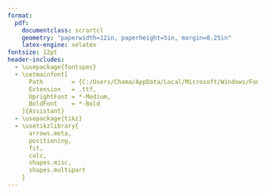 ```yaml
---
format:
  pdf:
    documentclass: scrartcl
    geometry: "paperwidth=12in, paperheight=5in, margin=0.25in"
    latex-engine: xelatex
fontsize: 12pt
header-includes:
  - \usepackage{fontspec}
  - \setmainfont[
      Path        = {C:/Users/Chama/AppData/Local/Microsoft/Windows/Fonts/},
      Extension   = .ttf,
      UprightFont = *-Medium,
      BoldFont    = *-Bold
    ]{Assistant}
  - \usepackage{tikz}
  - \usetikzlibrary{
      arrows.meta,
      positioning,
      fit,
      calc,
      shapes.misc,
      shapes.multipart
    }
---
```


```{=latex}
\begin{figure}[!ht]
\thispagestyle{empty}
\centering
\begin{tikzpicture}[
  scale=0.85, transform shape,
  node distance = 8mm and 10mm,
  >=Stealth,
  every node/.style={font=\small},
  splitbox/.style = {
    rectangle split,
    rectangle split parts=2,
    draw,
    rounded corners,
    align=left,
    inner sep=3pt,
    text width=46mm,
    minimum height=10mm
  },
  splitwide/.style = {
    rectangle split,
    rectangle split parts=2,
    draw,
    rounded corners,
    align=left,
    inner sep=3pt,
    text width=120mm
  },
  splitmid/.style = {
    rectangle split,
    rectangle split parts=2,
    draw,
    rounded corners,
    align=left,
    inner sep=3pt,
    text width=60mm
  },
  splitlong/.style = {
    rectangle split,
    rectangle split parts=2,
    draw,
    rounded corners,
    align=left,
    inner sep=3pt,
    text width=70mm
  }
]

% Top inputs
\node[splitbox] (syn) {
  \textbf{Synthetic Demand}
  \nodepart{second}
  (Numerical Experiment)
};

\node[splitbox, right=28mm of syn] (lmis) {
  \textbf{LMIS Observed Demand}
  \nodepart{second}
  (Empirical Experiemt)
};

% Preprocessing
\coordinate (mid) at ($(syn.south)!0.5!(lmis.south)$);
\node[splitmid, below=16mm of mid] (pre) {
  \textbf{Data Preprocessing}
  \nodepart{second}
  -- Identify Censorship\\
  -- Add Regressors
};

% Forecasting methods
\node[splitwide, below=14mm of pre] (fm) {
  \textbf{Forecasting Methods}
  \nodepart{second}
  -- \textbf{TCKF} (proposed model)\\
  -- \emph{Statistical:} Naive, Mean, ETS, ARIMA, SBA, Linear Regression\\
  -- \emph{Machine Learning:} LightGBM\\
  -- \emph{Foundational:} TimeGPT\\
  -- LMIS Forecast (Empirical only)\\
  -- Expert Judgment (Empirical only)
};

% Forecast outputs
\node[splitmid, below=12mm of fm] (fo) {
  \textbf{Forecast Outputs}
  \nodepart{second}
  -- Point Forecast\\
  -- Prediction Interval (Conformal)
};

% Inventory policies
\node[splitlong, right=75mm of lmis] (pol) {
  \textbf{Inventory Policies}
  \nodepart{second}
  1. Deterministic (Order-up-to mean)\\
  2. Quantile-based (Order-up-to $\alpha$-level)
};

% Simulation engine
\node[splitlong, below=12mm of pol] (sim) {
  \textbf{Inventory Simulation Engine}
  \nodepart{second}
  -- Update stock levels\\
  -- Apply lead times\\
  -- Record lost sales\\
  -- Apply reorder rules
};

% Metrics
\node[splitmid, below left=4mm and 4mm of sim] (fa) {
  \textbf{Forecast Accuracy}
  \nodepart{second}
  -- Rel RMSE\\
  -- Forecast Value Added (FVA)\\
  -- Pinball Loss\\
  -- Skill Score
};

\node[splitmid, below right=4mm and 4mm of sim] (ip) {
  \textbf{Inventory Performance}
  \nodepart{second}
  -- CSL\\
  -- Stock-Out Rate\\
  -- Inventory Turnover\\
  -- Rel CSL\\
  -- Rel Stock-out Rate\\
  -- Rel Inventory Turnover\\
  -- Inventory Value Added (IVA)
};

% Public health impact
\coordinate (bottommid) at ($(fa.south)!0.5!(ip.south)$);
\node[splitlong, below=12mm of bottommid] (phi) {
  \textbf{Public Health Impact}
  \nodepart{second}
  Based on Stockout Rate\\
  -- $\Delta$ mCPR\\
  -- Users Lost\\
  -- Abortions Averted\\
  -- Maternal Deaths Averted\\
  -- Unintended Pregnancies
};

% Arrows
\draw[->] (syn.south) |- (pre.west);
\draw[->] (lmis.south) |- (pre.east);
\draw[->] (pre.south) -- (fm.north);
\draw[->] (fm.south)  -- (fo.north);
\path (fo.east) -- +(3.5,0) coordinate (s3stub);
\draw[->] (fo.east) -- (s3stub) |- (pol.west);
\draw[->] (pol.south) -- (sim.north);
\draw[->] (sim.west) -| (fa.north);
\draw[->] (sim.east) -| (ip.north);
\draw[->] (fa.south) |- (phi.west);
\draw[->] (ip.south) |- (phi.east);

\end{tikzpicture}
\end{figure}
```